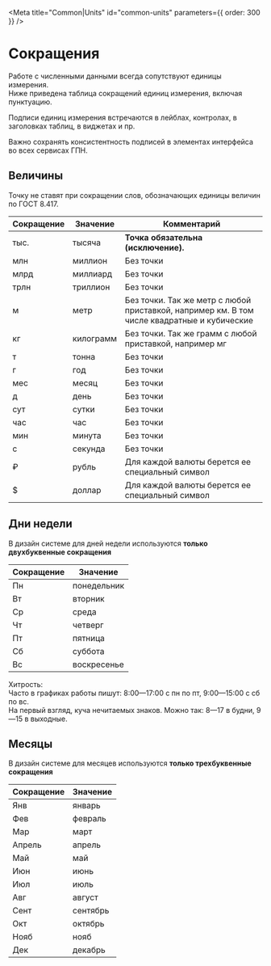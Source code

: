 
<Meta title="Common|Units" id="common-units" parameters={{ order: 300 }} />

# Сокращения

Работе с численными данными всегда сопутствуют единицы измерения.  
Ниже приведена таблица сокращений единиц измерения, включая пунктуацию.  

Подписи единиц измерения встречаются в лейблах, контролах, в заголовках таблиц, в виджетах и пр. 

Важно сохранять консистентность подписей в элементах интерфейса во всех сервисах ГПН.

## Величины

Точку не ставят при сокращении слов, обозначающих единицы величин по ГОСТ 8.417.

| Сокращение | Значение | Комментарий |
|-|-|-|
| тыс. | тысяча | **Точка обязательна (исключение).** |
| млн | миллион | Без точки |
| млрд | миллиард | Без точки |
| трлн | триллион | Без точки |
| м | метр | Без точки. Так же метр с любой приставкой, например км. В том числе квадратные и кубические |
| кг | килограмм | Без точки. Так же грамм с любой приставкой, например мг |
| т | тонна | Без точки |
| г | год | Без точки |
| мес | месяц | Без точки |
| д | день | Без точки |
| сут | сутки | Без точки |
| час | час | Без точки |
| мин | минута | Без точки |
| с | секунда | Без точки |
| ₽ | рубль | Для каждой валюты берется ее специальный символ |
| $ | доллар | Для каждой валюты берется ее специальный символ |

## Дни недели

В дизайн системе для дней недели используются **только двухбуквенные сокращения**

| Сокращение | Значение |
|-|-|
| Пн | понедельник |
| Вт | вторник |
| Ср | среда |
| Чт | четверг |
| Пт | пятница |
| Сб | суббота |
| Вс | воскресенье |

Хитрость:  
Часто в графиках работы пишут: 8:00—17:00 с пн по пт, 9:00—15:00 с сб по вс.  
На первый взгляд, куча нечитаемых знаков. Можно так: 8—17 в будни, 9—15 в выходные.  

## Месяцы

В дизайн системе для месяцев используются **только трехбуквенные сокращения**

| Сокращение | Значение |
|-|-|
| Янв | январь |
| Фев | февраль |
| Мар | март |
| Апрель | апрель |
| Май | май |
| Июн | июнь |
| Июл | июль |
| Авг | август |
| Сент | сентябрь |
| Окт | октябрь |
| Нояб | нояб |
| Дек | декабрь |